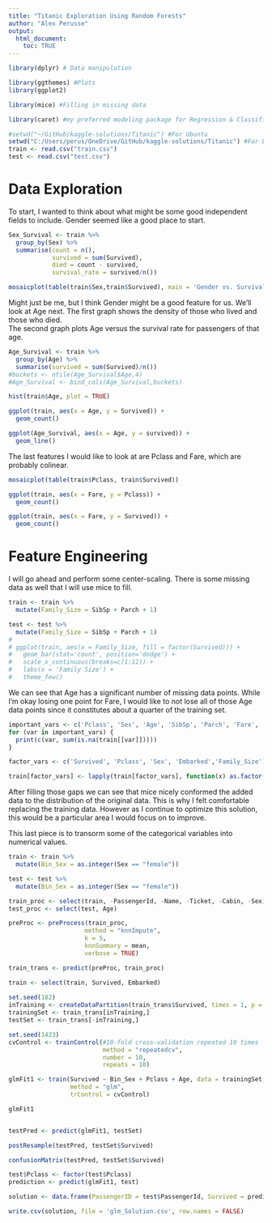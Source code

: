 ```yaml
---
title: "Titanic Exploration Using Random Forests"
author: "Alex Perusse"
output:
  html_document:
    toc: TRUE
---
```


```r
library(dplyr) # Data manipulation

library(ggthemes) #Plots
library(ggplot2)

library(mice) #Filling in missing data

library(caret) #my preferred modeling package for Regression & Classification
```

```r
#setwd("~/GitHub/kaggle-solutions/Titanic") #For Ubuntu
setwd("C:/Users/perus/OneDrive/GitHub/kaggle-solutions/Titanic") #For Laptop
train <- read.csv("train.csv")
test <- read.csv("test.csv")
```

# Data Exploration
To start, I wanted to think about what might be some good independent fields to include.  Gender seemed like a good place to start.  

```r
Sex_Survival <- train %>%
  group_by(Sex) %>%
  summarise(count = n(),
            survived = sum(Survived),
            died = count - survived,
            survival_rate = survived/n())

mosaicplot(table(train$Sex,train$Survived), main = 'Gender vs. Survival', sub = '0 = Survived and 1 = Died')
```

Might just be me, but I think Gender might be a good feature for us.
We'll look at Age next.  The first graph shows the density of those who lived and those who died.  
The second graph plots Age versus the survival rate for passengers of that age.  

```r
Age_Survival <- train %>%
  group_by(Age) %>%
  summarise(survived = sum(Survived)/n())
#buckets <- ntile(Age_Survival$Age,4)
#Age_Survival <- bind_cols(Age_Survival,buckets)

hist(train$Age, plot = TRUE)

ggplot(train, aes(x = Age, y = Survived)) +
  geom_count()

ggplot(Age_Survival, aes(x = Age, y = survived)) +
  geom_line()
```
The last features I would like to look at are Pclass and Fare, which are probably colinear.   
```r
mosaicplot(table(train$Pclass, train$Survived))

ggplot(train, aes(x = Fare, y = Pclass)) +
  geom_count()

ggplot(train, aes(x = Fare, y = Survived)) + 
  geom_count()
```
# Feature Engineering
I will go ahead and perform some center-scaling. There is some missing data as well that I will use mice to fill.

```r
train <- train %>%
  mutate(Family_Size = SibSp + Parch + 1)

test <- test %>%
  mutate(Family_Size = SibSp + Parch + 1)
# 
# ggplot(train, aes(x = Family_Size, fill = factor(Survived))) +
#   geom_bar(stat='count', position='dodge') +
#   scale_x_continuous(breaks=c(1:11)) +
#   labs(x = 'Family Size') +
#   theme_few()
```
We can see that Age has a significant number of missing data points.  While I'm okay losing one point for Fare, I would like to not lose all of those Age data points since it constitutes about a quarter of the training set.
```r
important_vars <- c('Pclass', 'Sex', 'Age', 'SibSp', 'Parch', 'Fare', 'Embarked')
for (var in important_vars) {
  print(c(var, sum(is.na(train[[var]]))))
}

factor_vars <- c('Survived', 'Pclass', 'Sex', 'Embarked','Family_Size')

train[factor_vars] <- lapply(train[factor_vars], function(x) as.factor(x))
```
After filling those gaps we can see that mice nicely conformed the added data to the distribution of the original data.  This is why I felt comfortable replacing the training data.  However as I continue to optimize this solution, this would be a particular area I would focus on to improve.

This last piece is to transorm some of the categorical variables into numerical values.

```r
train <- train %>%
  mutate(Bin_Sex = as.integer(Sex == "female"))

test <- test %>%
  mutate(Bin_Sex = as.integer(Sex == "female"))

train_proc <- select(train, -PassengerId, -Name, -Ticket, -Cabin, -Sex)
test_proc <- select(test, Age)

preProc <- preProcess(train_proc,
                     method = "knnImpute",
                     k = 5,
                     knnSummary = mean,
                     verbose = TRUE)

train_trans <- predict(preProc, train_proc)

train <- select(train, Survived, Embarked)
  
set.seed(182)
inTraining <- createDataPartition(train_trans$Survived, times = 1, p = .75, list = FALSE)
trainingSet <- train_trans[inTraining,]
testSet <- train_trans[-inTraining,]
```

```r
set.seed(1423)
cvControl <- trainControl(#10-fold cross-validation repeated 10 times
                          method = "repeatedcv",
                          number = 10,
                          repeats = 10)

glmFit1 <- train(Survived ~ Bin_Sex + Pclass + Age, data = trainingSet,
                 method = "glm",
                 trControl = cvControl)

glmFit1



```

```r
testPred <- predict(glmFit1, testSet)

postResample(testPred, testSet$Survived)

confusionMatrix(testPred, testSet$Survived)
```

```r
test$Pclass <- factor(test$Pclass)
prediction <- predict(glmFit1, test)

solution <- data.frame(PassengerID = test$PassengerId, Survived = prediction)

write.csv(solution, file = 'glm_Solution.csv', row.names = FALSE)
```
